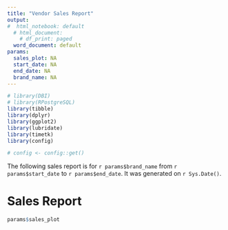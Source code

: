 ```yaml
---
title: "Vendor Sales Report"
output:
#  html_notebook: default
  # html_document:
    # df_print: paged
  word_document: default
params:
  sales_plot: NA
  start_date: NA
  end_date: NA
  brand_name: NA
---
```


```r
# library(DBI)
# library(RPostgreSQL)
library(tibble)
library(dplyr)
library(ggplot2)
library(lubridate)
library(timetk)
library(config)

# config <- config::get()
```

The following sales report is for `r params$brand_name` from `r params$start_date` to `r params$end_date`. It was generated on `r Sys.Date()`.

# Sales Report

```r
params$sales_plot
```